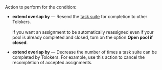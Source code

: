 Action to perform for the condition:

- **extend overlap by** — Resend the [task suite](/docs/glossary#task-suite) for completion to other Tolokers.<br/><br/>    If you want an assignment to be automatically reassigned even if your pool is already completed and closed, turn on the option **Open pool if closed**.

- **extend overlap by** — Decrease the number of times a task suite can be completed by Tolokers. For example, use this action to cancel the recompletion of accepted assignments.
